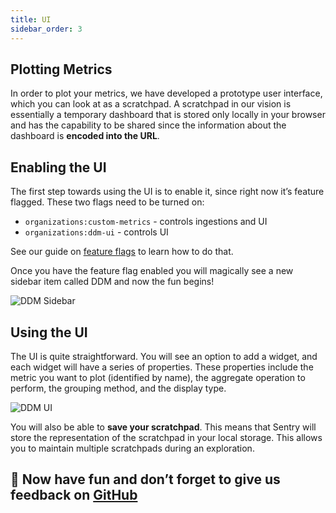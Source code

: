 ```yaml
---
title: UI
sidebar_order: 3
---
```


## Plotting Metrics

In order to plot your metrics, we have developed a prototype user interface, which you can look at as a scratchpad. A scratchpad in our vision is essentially a temporary dashboard that is stored only locally in your browser and has the capability to be shared since the information about the dashboard is **encoded into the URL**.

## Enabling the UI

The first step towards using the UI is to enable it, since right now it’s feature flagged. 
These two flags need to be turned on:
- `organizations:custom-metrics` - controls ingestions and UI
- `organizations:ddm-ui` - controls UI

See our guide on [feature flags](/feature-flags/) to learn how to do that.

Once you have the feature flag enabled you will magically see a new sidebar item called DDM and now the fun begins!

![DDM Sidebar](/images/sidebar.png)

## Using the UI

The UI is quite straightforward. You will see an option to add a widget, and each widget will have a series of properties. These properties include the metric you want to plot (identified by name), the aggregate operation to perform, the grouping method, and the display type.

![DDM UI](/images/ddm.png)

You will also be able to **save your scratchpad**. This means that Sentry will store the representation of the scratchpad in your local storage. This allows you to maintain multiple scratchpads during an exploration.

## 🙏 Now have fun and don’t forget to give us feedback on [GitHub](https://github.com/getsentry/sentry/discussions/58584)